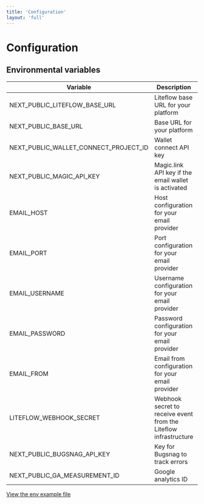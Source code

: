 ```yaml
---
title: 'Configuration'
layout: 'full'
---
```


# Configuration

## Environmental variables

| Variable                              | Description                                                      | Value example                      |
| ------------------------------------- | ---------------------------------------------------------------- | ---------------------------------- |
| NEXT_PUBLIC_LITEFLOW_BASE_URL         | Liteflow base URL for your platform                              | https://api.liteflow.com           |
| NEXT_PUBLIC_BASE_URL                  | Base URL for your platform                                       | https://marketplace.acme.com       |
| NEXT_PUBLIC_WALLET_CONNECT_PROJECT_ID | Wallet connect API key                                           | xxxxxx                             |
| NEXT_PUBLIC_MAGIC_API_KEY             | Magic.link API key if the email wallet is activated              | pk_live_XXX                        |
| EMAIL_HOST                            | Host configuration for your email provider                       | smtp.sendgrid.net                  |
| EMAIL_PORT                            | Port configuration for your email provider                       | 587                                |
| EMAIL_USERNAME                        | Username configuration for your email provider                   | apikey                             |
| EMAIL_PASSWORD                        | Password configuration for your email provider                   | SG.xxx                             |
| EMAIL_FROM                            | Email from configuration for your email provider                 | Liteflow \<contact\@liteflow.com\> |
| LITEFLOW_WEBHOOK_SECRET               | Webhook secret to receive event from the Liteflow infrastructure | xxxxxx                             |
| NEXT_PUBLIC_BUGSNAG_API_KEY           | Key for Bugsnag to track errors                                  | xxxxxx                             |
| NEXT_PUBLIC_GA_MEASUREMENT_ID         | Google analytics ID                                              | G-XXX                              |

[View the env example file](https://github.com/liteflow-labs/starter-kit/blob/main/.env.example)
